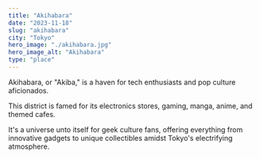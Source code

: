 ```yaml
---
title: "Akihabara"
date: "2023-11-18"
slug: "akihabara"
city: "Tokyo"
hero_image: "./akihabara.jpg"
hero_image_alt: "Akihabara"
type: "place"
---
```


Akihabara, or "Akiba," is a haven for tech enthusiasts and pop culture aficionados.

This district is famed for its electronics stores, gaming, manga, anime, and themed cafes.

It's a universe unto itself for geek culture fans, offering everything from innovative gadgets to unique collectibles amidst Tokyo's electrifying atmosphere.